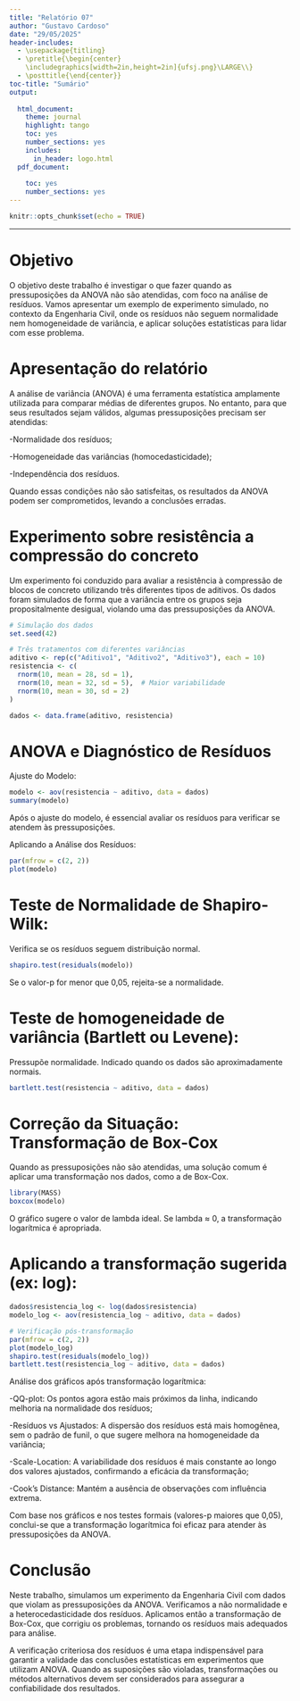 ```yaml
---
title: "Relatório 07"
author: "Gustavo Cardoso"
date: "29/05/2025"
header-includes:
  - \usepackage{titling}
  - \pretitle{\begin{center}
    \includegraphics[width=2in,height=2in]{ufsj.png}\LARGE\\}
  - \posttitle{\end{center}}
toc-title: "Sumário"
output:
  
  html_document:
    theme: journal
    highlight: tango
    toc: yes
    number_sections: yes
    includes:
      in_header: logo.html
  pdf_document:
    
    toc: yes
    number_sections: yes
---
```


```r
knitr::opts_chunk$set(echo = TRUE)
```
--- 

# Objetivo

O objetivo deste trabalho é investigar o que fazer quando as pressuposições da ANOVA não são atendidas, com foco na análise de resíduos. Vamos apresentar um exemplo de experimento simulado, no contexto da Engenharia Civil, onde os resíduos não seguem normalidade nem homogeneidade de variância, e aplicar soluções estatísticas para lidar com esse problema.

# Apresentação do relatório

A análise de variância (ANOVA) é uma ferramenta estatística amplamente utilizada para comparar médias de diferentes grupos. No entanto, para que seus resultados sejam válidos, algumas pressuposições precisam ser atendidas:

-Normalidade dos resíduos;

-Homogeneidade das variâncias (homocedasticidade);

-Independência dos resíduos.

Quando essas condições não são satisfeitas, os resultados da ANOVA podem ser comprometidos, levando a conclusões erradas.

# Experimento sobre resistência a compressão do concreto

Um experimento foi conduzido para avaliar a resistência à compressão de blocos de concreto utilizando três diferentes tipos de aditivos. Os dados foram simulados de forma que a variância entre os grupos seja propositalmente desigual, violando uma das pressuposições da ANOVA.

```r
# Simulação dos dados
set.seed(42)

# Três tratamentos com diferentes variâncias
aditivo <- rep(c("Aditivo1", "Aditivo2", "Aditivo3"), each = 10)
resistencia <- c(
  rnorm(10, mean = 28, sd = 1),
  rnorm(10, mean = 32, sd = 5),  # Maior variabilidade
  rnorm(10, mean = 30, sd = 2)
)

dados <- data.frame(aditivo, resistencia)
```

# ANOVA e Diagnóstico de Resíduos

Ajuste do Modelo:

```r
modelo <- aov(resistencia ~ aditivo, data = dados)
summary(modelo)
```

Após o ajuste do modelo, é essencial avaliar os resíduos para verificar se atendem às pressuposições.

Aplicando a Análise dos Resíduos:

```r
par(mfrow = c(2, 2))
plot(modelo)
```

# Teste de Normalidade de Shapiro-Wilk:

Verifica se os resíduos seguem distribuição normal.

```r
shapiro.test(residuals(modelo))
```

Se o valor-p for menor que 0,05, rejeita-se a normalidade.

# Teste de homogeneidade de variância (Bartlett ou Levene):

Pressupõe normalidade. Indicado quando os dados são aproximadamente normais.

```r
bartlett.test(resistencia ~ aditivo, data = dados)
```

# Correção da Situação: Transformação de Box-Cox

Quando as pressuposições não são atendidas, uma solução comum é aplicar uma transformação nos dados, como a de Box-Cox.

```r
library(MASS)
boxcox(modelo)
```

O gráfico sugere o valor de lambda ideal. Se lambda ≈ 0, a transformação logarítmica é apropriada.

# Aplicando a transformação sugerida (ex: log):

```r
dados$resistencia_log <- log(dados$resistencia)
modelo_log <- aov(resistencia_log ~ aditivo, data = dados)

# Verificação pós-transformação
par(mfrow = c(2, 2))
plot(modelo_log)
shapiro.test(residuals(modelo_log))
bartlett.test(resistencia_log ~ aditivo, data = dados)
```

Análise dos gráficos após transformação logarítmica:

-QQ-plot: Os pontos agora estão mais próximos da linha, indicando melhoria na normalidade dos resíduos;

-Resíduos vs Ajustados: A dispersão dos resíduos está mais homogênea, sem o padrão de funil, o que sugere melhora na homogeneidade da variância;

-Scale-Location: A variabilidade dos resíduos é mais constante ao longo dos valores ajustados, confirmando a eficácia da transformação;

-Cook’s Distance: Mantém a ausência de observações com influência extrema.

Com base nos gráficos e nos testes formais (valores-p maiores que 0,05), conclui-se que a transformação logarítmica foi eficaz para atender às pressuposições da ANOVA.

# Conclusão

Neste trabalho, simulamos um experimento da Engenharia Civil com dados que violam as pressuposições da ANOVA. Verificamos a não normalidade e a heterocedasticidade dos resíduos. Aplicamos então a transformação de Box-Cox, que corrigiu os problemas, tornando os resíduos mais adequados para análise.

A verificação criteriosa dos resíduos é uma etapa indispensável para garantir a validade das conclusões estatísticas em experimentos que utilizam ANOVA. Quando as suposições são violadas, transformações ou métodos alternativos devem ser considerados para assegurar a confiabilidade dos resultados.